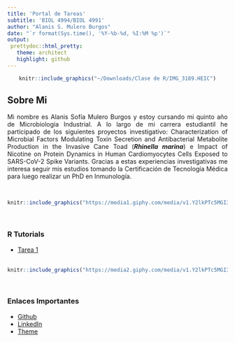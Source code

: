 ```yaml
---
title: 'Portal de Tareas'
subtitle: 'BIOL 4994/BIOL 4991'
author: "Alanis S. Mulero Burgos"
date: "`r format(Sys.time(), '%Y-%b-%d, %I:%M %p')`"
output: 
 prettydoc::html_pretty:
   theme: architect
   highlight: github
---
```


<div style="text-align: center;">

```r
knitr::include_graphics("~/Downloads/Clase de R/IMG_3189.HEIC")
```
</div>
## Sobre Mi
<div style="text-align: justify;">
Mi nombre es Alanis Sofía Mulero Burgos y estoy cursando mi quinto año de Microbiología Industrial. A lo largo de mi carrera estudiantil he participado de los siguientes proyectos investigativo: Characterization of Microbial Factors Modulating Toxin Secretion and Antibacterial Metabolite Production in the Invasive Cane Toad (***Rhinella marina***) e Impact of Nicotine on Protein Dynamics in Human Cardiomyocytes Cells Exposed to SARS-CoV-2 Spike Variants. Gracias a estas experiencias investigativas me interesa seguir mis estudios tomando la Certificación de Tecnología Médica para luego realizar un PhD en Inmunología.  
</div>

<br>
<div style="text-align: center;">
```r
knitr::include_graphics("https://media1.giphy.com/media/v1.Y2lkPTc5MGI3NjExODh1aTkxbHM0d2NhMHY2cm5hcXJoNm56cTgwYmRlc2ZpY2cybmRidCZlcD12MV9pbnRlcm5hbF9naWZfYnlfaWQmY3Q9Zw/F2ZzdaAFjdoVG/giphy.gif")
```

</div>
<br>

### R Tutorials
- [Tarea 1](Intro a R/R Tutorials/R-_Tutorial1.html)
<br>
<br>
<div style="text-align: center;">
```r
knitr::include_graphics("https://media2.giphy.com/media/v1.Y2lkPTc5MGI3NjExMGdjazcxMHJkcjRndnlsajhmOHRodmNxb3VxbWh0dWt0anB3NWUwMiZlcD12MV9pbnRlcm5hbF9naWZfYnlfaWQmY3Q9Zw/n8iVtgWrBghjO/giphy.gif")
```
</div>
<br>

### Enlaces Importantes
- [Github](https://github.com/alanismulero)
- [LinkedIn](https://www.linkedin.com/in/alanis-mulero-38208b249/)
- [Theme](http://jekyllthemes.org/themes/architect/)
